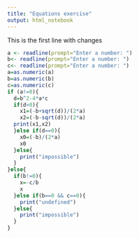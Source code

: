 ```yaml
---
title: "Equations exercise"
output: html_notebook
---
```


This is the first line with changes

```r
a <- readline(prompt="Enter a number: ")
b<- readline(prompt="Enter a number: ")
c<- readline(prompt="Enter a number: ")
a=as.numeric(a)
b=as.numeric(b)
c=as.numeric(c)
if (a!=0){
  d=b^2-4*a*c
  if(d>0){
    x1=(-b+sqrt(d))/(2*a)
    x2=(-b-sqrt(d))/(2*a)
  print(x1,x2)
  }else if(d==0){
    x0=(-b)/(2*a)
    x0
  }else{
    print("impossible")
  }
}else{
  if(b!=0){
    x=-c/b
    x
  }else if(b==0 && c==0){
    print("undefined")
  }else{
    print("impossible")
  }
}


```
